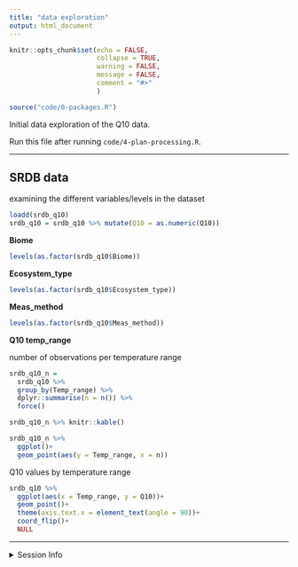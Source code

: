 ```yaml
---
title: "data exploration"
output: html_document
---
```


```r
knitr::opts_chunk$set(echo = FALSE,
                      collapse = TRUE,
                      warning = FALSE,
                      message = FALSE,
                      comment = "#>"
                      )

source("code/0-packages.R")
```

Initial data exploration of the Q10 data.

Run this file after running `code/4-plan-processing.R`.


---

## SRDB data

examining the different variables/levels in the dataset

```r
loadd(srdb_q10)
srdb_q10 = srdb_q10 %>% mutate(Q10 = as.numeric(Q10))
```

**Biome**
```r
levels(as.factor(srdb_q10$Biome))
```

**Ecosystem_type**
```r
levels(as.factor(srdb_q10$Ecosystem_type))
```

**Meas_method**
```r
levels(as.factor(srdb_q10$Meas_method))
```

**Q10 temp_range**

number of observations per temperature range 

```r
srdb_q10_n = 
  srdb_q10 %>%
  group_by(Temp_range) %>% 
  dplyr::summarise(n = n()) %>% 
  force()

srdb_q10_n %>% knitr::kable()
```

```r
srdb_q10_n %>% 
  ggplot()+
  geom_point(aes(y = Temp_range, x = n))
```


Q10 values by temperature range

```r
srdb_q10 %>% 
  ggplot(aes(x = Temp_range, y = Q10))+
  geom_point()+
  theme(axis.text.x = element_text(angle = 90))+
  coord_flip()+
  NULL
```


---

<details>   
   <summary>Session Info</summary>
   
Date run: `r Sys.Date()`

```r
sessionInfo()
```

</details> 